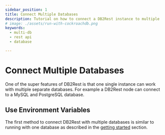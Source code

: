 ```yaml
---
sidebar_position: 1
title: Connect Multiple Databases
description: Tutorial on how to connect a DB2Rest instance to multiple physical database.
# image: ./assets/run-with-cockroachdb.png
keywords:
  - multi-db
  - rest api
  - database

---
```


# Connect Multiple Databases

One of the super features of DB2Rest is that one single instance can work with multiple separate databases. For example
a DB2Rest node can connect to a MySQL and PostgreSQL database.


## Use Environment Variables

The first method to connect DB2Rest with multiple databases is similar to running with one database as described in the [getting started](../intro) section.


